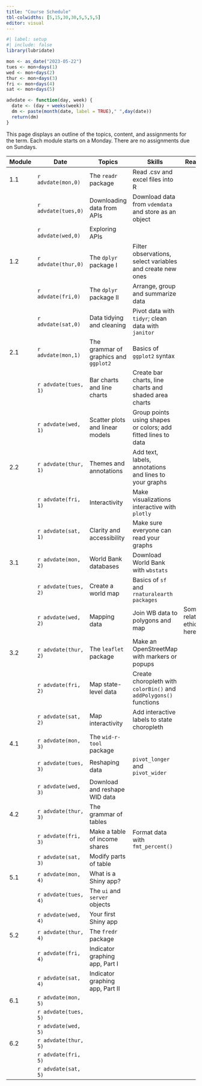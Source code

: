 ```yaml
---
title: "Course Schedule"
tbl-colwidths: [5,15,30,30,5,5,5,5]
editor: visual
---
```


```r
#| label: setup
#| include: false
library(lubridate)

mon <- as_date("2023-05-22")
tues <- mon+days(1)
wed <- mon+days(2)
thur <- mon+days(3)
fri <- mon+days(4)
sat <- mon+days(5)

advdate <- function(day, week) {
  date <- (day + weeks(week))
  dm <- paste(month(date, label = TRUE)," ",day(date))
  return(dm)  
} 
```

This page displays an outline of the topics, content, and assignments for the term. Each module starts on a Monday. There are no assignments due on Sundays.

::: column-screen-inset-right
| Module | Date                 | Topics                                | Skills                                                             | Readings                          | Videos | Slides | Assignments |
|---------|---------|---------|---------|---------|---------|---------|---------|
| 1.1    | `r advdate(mon,0)`   | The `readr` package                   | Read .csv and excel files into R                                   |                                   |        |        |             |
|        | `r advdate(tues,0)`  | Downloading data from APIs            | Download data from `vdemdata` and store as an object               |                                   |        |        |             |
|        | `r advdate(wed,0)`   | Exploring APIs                        |                                                                    |                                   |        |        |             |
| 1.2    | `r advdate(thur,0)`  | The `dplyr` package I                 | Filter observations, select variables and create new ones          |                                   |        |        |             |
|        | `r advdate(fri,0)`   | The `dplyr` package II                | Arrange, group and summarize data                                  |                                   |        |        |             |
|        | `r advdate(sat,0)`   | Data tidying and cleaning             | Pivot data with `tidyr`; clean data with `janitor`                 |                                   |        |        |             |
| 2.1    | `r advdate(mon,1)`   | The grammar of graphics and `ggplot2` | Basics of `ggplot2` syntax                                         |                                   |        |        |             |
|        | `r advdate(tues, 1)` | Bar charts and line charts            | Create bar charts, line charts and shaded area charts              |                                   |        |        |             |
|        | `r advdate(wed, 1)`  | Scatter plots and linear models       | Group points using shapes or colors; add fitted lines to data      |                                   |        |        |             |
| 2.2    | `r advdate(thur, 1)` | Themes and annotations                | Add text, labels, annotations and lines to your graphs             |                                   |        |        |             |
|        | `r advdate(fri, 1)`  | Interactivity                         | Make visualizations interactive with `plotly`                      |                                   |        |        |             |
|        | `r advdate(sat, 1)`  | Clarity and accessibility             | Make sure everyone can read your graphs                            |                                   |        |        |             |
| 3.1    | `r advdate(mon, 2)`  | World Bank databases                  | Download World Bank with `wbstats`                                 |                                   |        |        |             |
|        | `r advdate(tues, 2)` | Create a world map                    | Basics of `sf` and `rnaturalearth packages`                        |                                   |        |        |             |
|        | `r advdate(wed, 2)`  | Mapping data                          | Join WB data to polygons and map                                   | Something related to ethics here? |        |        |             |
| 3.2    | `r advdate(thur, 2)` | The `leaflet` package                 | Make an OpenStreetMap with markers or popups                       |                                   |        |        |             |
|        | `r advdate(fri, 2)`  | Map state-level data                  | Create choropleth with `colorBin()` and `addPolygons()` functions  |                                   |        |        |             |
|        | `r advdate(sat, 2)`  | Map interactivity                     | Add interactive labels to state choropleth                         |                                   |        |        |             |
| 4.1    | `r advdate(mon, 3)`  | The `wid-r-tool` package              |                                                                    |                                   |        |        |             |
|        | `r advdate(tues, 3)` | Reshaping data                        | `pivot_longer` and `pivot_wider`                                   |                                   |        |        |             |
|        | `r advdate(wed, 3)`  | Download and reshape WID data         |                                                                    |                                   |        |        |             |
| 4.2    | `r advdate(thur, 3)` | The grammar of tables                 |                                                                    |                                   |        |        |             |
|        | `r advdate(fri, 3)`  | Make a table of income shares         | Format data with `fmt_percent()`                                   |                                   |        |        |             |
|        | `r advdate(sat, 3)`  | Modify parts of table                 |                                                                    |                                   |        |        |             |
| 5.1    | `r advdate(mon, 4)`  | What is a Shiny app?                  |                                                                    |                                   |        |        |             |
|        | `r advdate(tues, 4)` | The `ui` and `server` objects         |                                                                    |                                   |        |        |             |
|        | `r advdate(wed, 4)`  | Your first Shiny app                  |                                                                    |                                   |        |        |             |
| 5.2    | `r advdate(thur, 4)` | The `fredr` package                   |                                                                    |                                   |        |        |             |
|        | `r advdate(fri, 4)`  | Indicator graphing app, Part I        |                                                                    |                                   |        |        |             |
|        | `r advdate(sat, 4)`  | Indicator graphing app, Part II       |                                                                    |                                   |        |        |             |
| 6.1    | `r advdate(mon, 5)`  |                                       |                                                                    |                                   |        |        |             |
|        | `r advdate(tues, 5)` |                                       |                                                                    |                                   |        |        |             |
|        | `r advdate(wed, 5)`  |                                       |                                                                    |                                   |        |        |             |
| 6.2    | `r advdate(thur, 5)` |                                       |                                                                    |                                   |        |        |             |
|        | `r advdate(fri, 5)`  |                                       |                                                                    |                                   |        |        |             |
|        | `r advdate(sat, 5)`  |                                       |                                                                    |                                   |        |        |             |
:::
